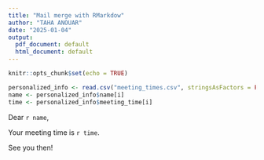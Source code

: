 ```yaml
---
title: "Mail merge with RMarkdow"
author: "TAHA ANOUAR"
date: "2025-01-04"
output:
  pdf_document: default
  html_document: default
---
```


```r
knitr::opts_chunk$set(echo = TRUE)

personalized_info <- read.csv("meeting_times.csv", stringsAsFactors = FALSE)
name <- personalized_info$name[i]
time <- personalized_info$meeting_time[i]
```

Dear `r name`,
 
Your meeting time is `r time`.
 
See you then!

